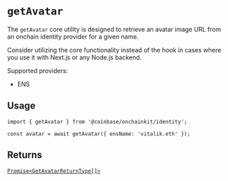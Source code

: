 # `getAvatar`

The `getAvatar` core utility is designed to retrieve an avatar image
URL from an onchain identity provider for a given name.

Consider utilizing the core functionality instead of the hook
in cases where you use it with Next.js or any Node.js backend.

Supported providers:

- ENS

## Usage

```tsx
import { getAvatar } from '@coinbase/onchainkit/identity';

const avatar = await getAvatar({ ensName: 'vitalik.eth' });
```

## Returns

[`Promise<GetAvatarReturnType[]>`](/identity/types#getavatarreturntype)
